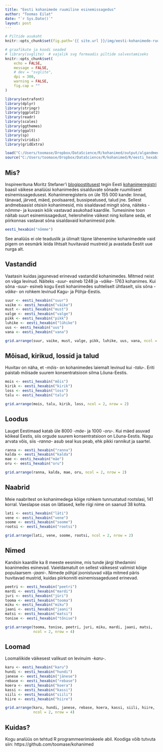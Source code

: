 ```yaml
---
title: "Eesti kohanimede ruumiline esinemissagedus"
author: "Toomas Eilat"
date: "`r Sys.Date()`"
layout: post
---
```


```r
# Piltide asukoht
knitr::opts_chunk$set(fig.path='{{ site.url }}/img/eesti-kohanimede-ruumiline-esinemissagedus-')
```

```r
# graafikute ja koodi seaded
# library(svglite)  # vajalik svg formaadis piltide salvestamiseks
knitr::opts_chunk$set(
    echo = FALSE, 
    message = FALSE,
    # dev = "svglite",
    dpi = 300,
    warning = FALSE,
    fig.cap = ""
)
```

```r
library(extrafont)
library(dplyr)
library(stringr)
library(ggplot2)
library(readr)
library(scales)
library(ggthemes)
library(ggalt)
library(sp)
library(viridis)
library(gridExtra)

load("C:/Users/toomase/Dropbox/DataScience/R/kohanimed/output/algandmed.RData")
source("C:/Users/toomase/Dropbox/DataScience/R/kohanimed/R/eesti_hexabin.R")

```

## Mis?
Inspireerituna Moritz Stefaner'i [blogipostitusest](http://truth-and-beauty.net/experiments/ach-ingen-zell/) tegin Eesti [kohanimeregistri](http://xgis.maaamet.ee/knravalik/) baasil väikese analüüsi kohanimedes sisalduvate sõnade ruumilisest esinemissagedusest. Kohanimeregisteris on üle 155 000 kande: linnad, tänavad, järved, mäed, poolsaared, bussipeatused, talud jne. Sellest andmebaasist otsisin kohanimesid, mis sisaldavad mingit sõna, näiteks _-nõmme-_ ja kuvasin kõik vastavad asukohad kaardile. 
Tumesinine toon näitab suurt esinemissagedust, heleroheline väikest ning kollane seda, et piirkonnas vastavat sõna sisaldavaid kohanimesid pole.

```r
eesti_hexabin("nõmme")

```

See analüüs ei ole teaduslik ja ülimalt täpne lähenemine kohanimedele vaid pigem on eesmärk leida lihtsalt huvitavaid mustreid ja avastada Eestit uue nurga alt.


## Vastandid
Vaatasin kuidas jagunevad erinevad vastandid kohanimedes. Mitmed neist on väga levinud. Näiteks _-suur-_ esineb 1248 ja _-väike-_ 1763 kohanimes. Kui sõna _-suur-_ esineb kogu Eesti kohanimedes suhteliselt ühtlaselt, siis sõna _-väike-_ on rohkem levinud Kagu- ja Põhja-Eestis. 
```r
suur <- eesti_hexabin("suur")
vaike <- eesti_hexabin("väike")
must <- eesti_hexabin("must")
valge <- eesti_hexabin("valge")
pikk <- eesti_hexabin("pikk")
luhike <- eesti_hexabin("lühike")
uus <- eesti_hexabin("uus")
vana <- eesti_hexabin("vana")

grid.arrange(suur, vaike, must, valge, pikk, luhike, uus, vana, ncol = 2, nrow = 4)
```


## Mõisad, kirikud, lossid ja talud
Huvitav on näha, et _-mõis-_ on kohanimedes laiemalt levinud kui _-talu-_. Eriti paistab mõisade suurem konsentratsioon silma Lõuna-Eestis.
```r
mois <- eesti_hexabin("mõis")
kirik <- eesti_hexabin("kirik")
loss <- eesti_hexabin("loss")
talu <- eesti_hexabin("talu")

grid.arrange(mois, talu, kirik, loss, ncol = 2, nrow = 2)
```

## Loodus
Lauget Eestimaad katab üle 8000 _-mäe-_ ja 1000 _-oru-_. Kui mäed asuvad kõikeal Eestis, siis orgude suurem konsentratsioon on Lõuna-Eestis. Nagu arvata võis, siis _-ranna-_ asub seal kus peab, ehk pikki rannikut ja saartel.
```r
ranna <- eesti_hexabin("ranna")
kalda <- eesti_hexabin("kalda")
mae <- eesti_hexabin("mäe")
oru <- eesti_hexabin("oru")

grid.arrange(ranna, kalda, mae, oru, ncol = 2, nrow = 2)
```

## Naabrid
Meie naabritest on kohanimedega kõige rohkem tunnustatud rootslasi, 141 korral. Vaeslapse osas on lätlased, kelle riigi nime on saanud 38 kohta. 
```r
lati <- eesti_hexabin("läti")
vene <- eesti_hexabin("vene")
soome <- eesti_hexabin("soome")
rootsi <- eesti_hexabin("rootsi")

grid.arrange(lati, vene, soome, rootsi, ncol = 2, nrow = 2)
```

## Nimed
Kandsin kaardile ka 8 meeste eesnime, mis tunde järgi tihedamini koanimedes esinevad. Vaieldamatult on sellest väikesest valimist kõige populaarsem _-jaani-_. Nimede põhjal joonistuvad välja mitmed päris huvitavad mustrid, kuidas piirkonniti esinemissagedused erinevad.
```r
peetri <- eesti_hexabin("peetri")
mardi <- eesti_hexabin("mardi")
juri <- eesti_hexabin("jüri")
tooma <- eesti_hexabin("tooma")
miku <- eesti_hexabin("miku")
jaani <- eesti_hexabin("jaani")
matsi <- eesti_hexabin("matsi")
tonise <- eesti_hexabin("tõnise")

grid.arrange(tooma, tonise, peetri, juri, miku, mardi, jaani, matsi, 
             ncol = 2, nrow = 4)
```

## Loomad
Loomaliikide väikesest valikust on levinuim _-karu-_. 
```r
karu <- eesti_hexabin("karu")
hundi <- eesti_hexabin("hundi")
janese <- eesti_hexabin("jänese")
rebase <- eesti_hexabin("rebase")
koera <- eesti_hexabin("koera")
kassi <- eesti_hexabin("kassi")
siili <- eesti_hexabin("siili")
hiire <- eesti_hexabin("hiire")

grid.arrange(karu, hundi, janese, rebase, koera, kassi, siili, hiire, 
             ncol = 2, nrow = 4)
```

## Kuidas?
Kogu analüüs on tehtud R programmeerimiskeele abil. Koodiga võib tutvuta siin: https://github.com/toomase/kohanimed